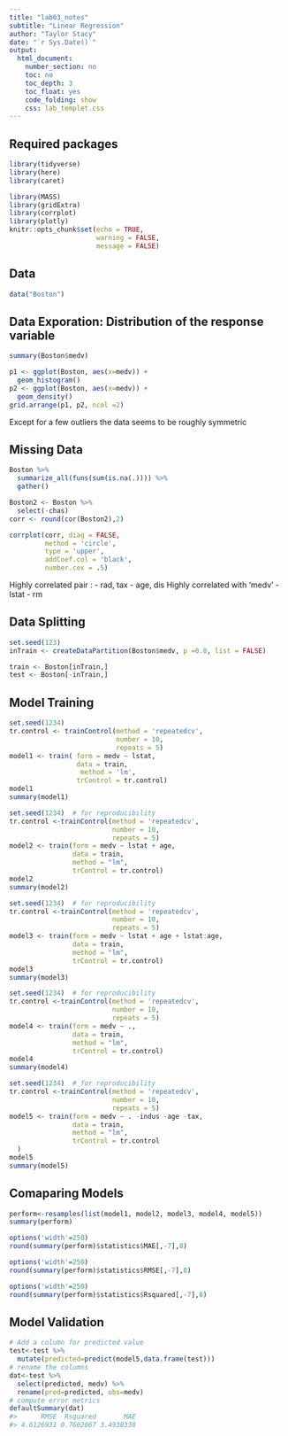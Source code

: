 ---
title: "lab03_notes"
subtitle: "Linear Regression"
author: "Taylor Stacy"
date: "`r Sys.Date()`"
output:
  html_document:
    number_section: no
    toc: no
    toc_depth: 3
    toc_float: yes
    code_folding: show
    css: lab_templet.css
---
## Required packages
```{r setup, include=FALSE}
library(tidyverse)
library(here)
library(caret)

library(MASS)
library(gridExtra)
library(corrplot)
library(plotly)
knitr::opts_chunk$set(echo = TRUE,
                      warning = FALSE,
                      message = FALSE)
```
## Data
```{r}
data("Boston")
```
## Data Exporation: Distribution of the response variable
```{r}
summary(Boston$medv)

p1 <- ggplot(Boston, aes(x=medv)) +
  geom_histogram()
p2 <- ggplot(Boston, aes(x=medv)) +
  geom_density()
grid.arrange(p1, p2, ncol =2)
```

Except for a few outliers the data seems to be roughly symmetric

## Missing Data
```{r}
Boston %>% 
  summarize_all(funs(sum(is.na(.)))) %>% 
  gather()
```
```{r}
Boston2 <- Boston %>% 
  select(-chas)
corr <- round(cor(Boston2),2)

corrplot(corr, diag = FALSE,
         method = 'circle',
         type = 'upper',
         addCoef.col = 'black',
         number.cex = .5)
```
Highly correlated pair : 
- rad, tax
- age, dis
Highly correlated with 'medv'
- lstat
- rm

## Data Splitting
```{r}
set.seed(123)
inTrain <- createDataPartition(Boston$medv, p =0.8, list = FALSE)

train <- Boston[inTrain,]
test <- Boston[-inTrain,]
```
## Model Training
```{r}
set.seed(1234)
tr.control <- trainControl(method = 'repeatedcv',
                           number = 10,
                           repeats = 5)
model1 <- train( form = medv ~ lstat,
                 data = train,
                  method = 'lm',
                 trControl = tr.control)
model1
summary(model1)
```
```{r}
set.seed(1234)  # for reproducibility
tr.control <-trainControl(method = 'repeatedcv',
                          number = 10,
                          repeats = 5)
model2 <- train(form = medv ~ lstat + age,
                data = train,
                method = "lm", 
                trControl = tr.control)
model2
summary(model2)
```
```{r}
set.seed(1234)  # for reproducibility
tr.control <-trainControl(method = 'repeatedcv',
                          number = 10,
                          repeats = 5)
model3 <- train(form = medv ~ lstat + age + lstat:age,
                data = train,
                method = "lm", 
                trControl = tr.control)
model3
summary(model3)
```
```{r}
set.seed(1234)  # for reproducibility
tr.control <-trainControl(method = 'repeatedcv',
                          number = 10,
                          repeats = 5)
model4 <- train(form = medv ~ .,
                data = train,
                method = "lm", 
                trControl = tr.control)
model4
summary(model4)
```
```{r}
set.seed(1234)  # for reproducibility
tr.control <-trainControl(method = 'repeatedcv',
                          number = 10,
                          repeats = 5)
model5 <- train(form = medv ~ . -indus -age -tax,
                data = train,
                method = "lm", 
                trControl = tr.control
  )
model5
summary(model5)
```
## Comaparing Models
```{r}
perform<-resamples(list(model1, model2, model3, model4, model5))
summary(perform)

options('width'=250)
round(summary(perform)$statistics$MAE[,-7],8)

options('width'=250)
round(summary(perform)$statistics$RMSE[,-7],8)

options('width'=250)
round(summary(perform)$statistics$Rsquared[,-7],8)
```
## Model Validation
```{r}
# Add a column for predicted value
test<-test %>% 
  mutate(predicted=predict(model5,data.frame(test)))
# rename the columns
dat<-test %>%
  select(predicted, medv) %>% 
  rename(pred=predicted, obs=medv)
# compute error metrics
defaultSummary(dat)  
#>      RMSE  Rsquared       MAE 
#> 4.6126931 0.7602067 3.4938338
```











